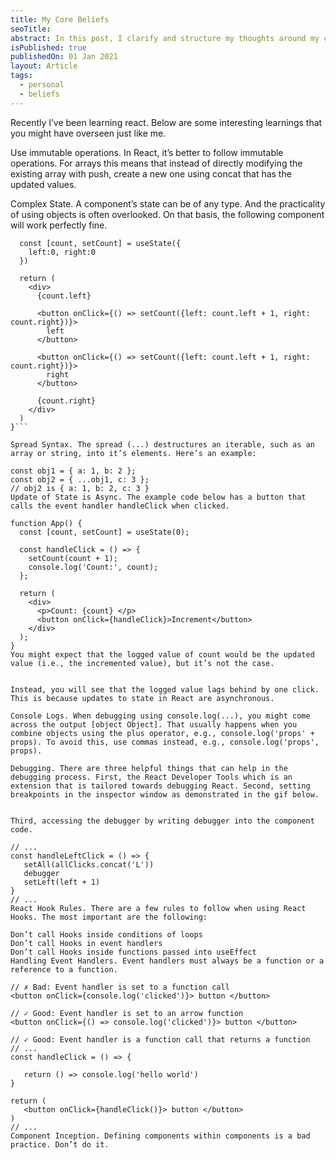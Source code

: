 ```yaml
---
title: My Core Beliefs
seoTitle: 
abstract: In this post, I clarify and structure my thoughts around my core beliefs.
isPublished: true
publishedOn: 01 Jan 2021
layout: Article
tags:
  - personal
  - beliefs
---
```



Recently I’ve been learning react. Below are some interesting learnings that you might have overseen just like me.

Use immutable operations. In React, it’s better to follow immutable operations. For arrays this means that instead of directly modifying the existing array with push, create a new one using concat that has the updated values.

Complex State. A component’s state can be of any type. And the practicality of using objects is often overlooked. On that basis, the following component will work perfectly fine.

```const App = () => {
  const [count, setCount] = useState({
    left:0, right:0
  })

  return (
    <div>
      {count.left}

      <button onClick={() => setCount({left: count.left + 1, right: count.right})}>
        left
      </button>

      <button onClick={() => setCount({left: count.left + 1, right: count.right})}>
        right
      </button>

      {count.right}
    </div>
  )
}```

Spread Syntax. The spread (...) destructures an iterable, such as an array or string, into it’s elements. Here’s an example:

const obj1 = { a: 1, b: 2 };
const obj2 = { ...obj1, c: 3 };
// obj2 is { a: 1, b: 2, c: 3 }
Update of State is Async. The example code below has a button that calls the event handler handleClick when clicked.

function App() {
  const [count, setCount] = useState(0);

  const handleClick = () => {
    setCount(count + 1);
    console.log('Count:', count);
  };

  return (
    <div>
      <p>Count: {count} </p>
      <button onClick={handleClick}>Increment</button>
    </div>
  );
}
You might expect that the logged value of count would be the updated value (i.e., the incremented value), but it’s not the case.


Instead, you will see that the logged value lags behind by one click. This is because updates to state in React are asynchronous.

Console Logs. When debugging using console.log(...), you might come across the output [object Object]. That usually happens when you combine objects using the plus operator, e.g., console.log('props' + props). To avoid this, use commas instead, e.g., console.log('props', props).

Debugging. There are three helpful things that can help in the debugging process. First, the React Developer Tools which is an extension that is tailored towards debugging React. Second, setting breakpoints in the inspector window as demonstrated in the gif below.


Third, accessing the debugger by writing debugger into the component code.

// ...
const handleLeftClick = () => {
   setAll(allClicks.concat('L'))
   debugger
   setLeft(left + 1)
}
// ...
React Hook Rules. There are a few rules to follow when using React Hooks. The most important are the following:

Don’t call Hooks inside conditions of loops
Don’t call Hooks in event handlers
Don’t call Hooks inside functions passed into useEffect
Handling Event Handlers. Event handlers must always be a function or a reference to a function.

// ✗ Bad: Event handler is set to a function call
<button onClick={console.log('clicked')}> button </button>

// ✓ Good: Event handler is set to an arrow function
<button onClick={() => console.log('clicked')}> button </button>

// ✓ Good: Event handler is a function call that returns a function
// ...  
const handleClick = () => {

   return () => console.log('hello world')
}

return (
   <button onClick={handleClick()}> button </button>
)
// ...
Component Inception. Defining components within components is a bad practice. Don’t do it.